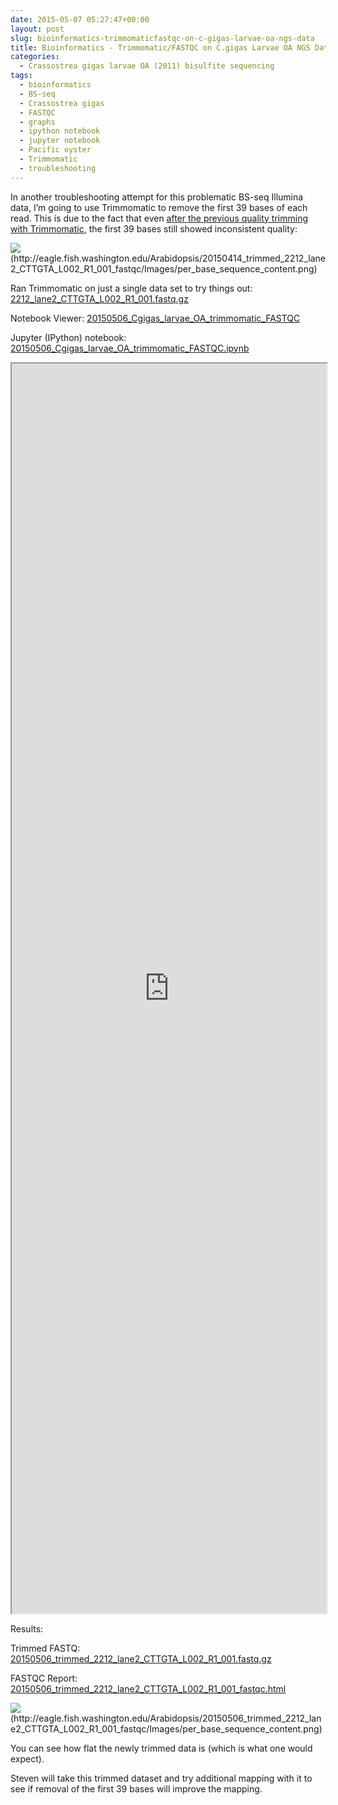 ```yaml
---
date: 2015-05-07 05:27:47+00:00
layout: post
slug: bioinformatics-trimmomaticfastqc-on-c-gigas-larvae-oa-ngs-data
title: Bioinformatics - Trimmomatic/FASTQC on C.gigas Larvae OA NGS Data
categories:
  - Crassostrea gigas larvae OA (2011) bisulfite sequencing
tags:
  - bioinformatics
  - BS-seq
  - Crassostrea gigas
  - FASTQC
  - graphs
  - ipython notebook
  - jupyter notebook
  - Pacific oyster
  - Trimmomatic
  - troubleshooting
---
```


In another troubleshooting attempt for this problematic BS-seq Illumina data, I'm going to use Trimmomatic to remove the first 39 bases of each read. This is due to the fact that even [after the previous quality trimming with Trimmomatic](https://robertslab.github.io/sams-notebook/2015/04/16/quality-trimming-c-gigas-larvae-oa-bs-seq-data.html), the first 39 bases still showed inconsistent quality:

![](https://eagle.fish.washington.edu/Arabidopsis/20150414_trimmed_2212_lane2_CTTGTA_L002_R1_001_fastqc/Images/per_base_sequence_content.png)(http://eagle.fish.washington.edu/Arabidopsis/20150414_trimmed_2212_lane2_CTTGTA_L002_R1_001_fastqc/Images/per_base_sequence_content.png)



Ran Trimmomatic on just a single data set to try things out: [2212_lane2_CTTGTA_L002_R1_001.fastq.gz](https://owl.fish.washington.edu/nightingales/C_gigas/2212_lane2_CTTGTA_L002_R1_001.fastq.gz)

Notebook Viewer: [20150506_Cgigas_larvae_OA_trimmomatic_FASTQC](https://nbviewer.ipython.org/url/eagle.fish.washington.edu/Arabidopsis/iPythonNotebooks/20150506_Cgigas_larvae_OA_trimmomatic_FASTQC.ipynb)

Jupyter (IPython) notebook: [20150506_Cgigas_larvae_OA_trimmomatic_FASTQC.ipynb](https://eagle.fish.washington.edu/Arabidopsis/iPythonNotebooks/20150506_Cgigas_larvae_OA_trimmomatic_FASTQC.ipynb)

<iframe src="https://nbviewer.ipython.org/url/eagle.fish.washington.edu/Arabidopsis/iPythonNotebooks/20150506_Cgigas_larvae_OA_trimmomatic_FASTQC.ipynb" width="100%" height="2000" scrolling="yes"></iframe>

Results:

Trimmed FASTQ: [20150506_trimmed_2212_lane2_CTTGTA_L002_R1_001.fastq.gz](https://eagle.fish.washington.edu/Arabidopsis/20150506_trimmed_2212_lane2_CTTGTA_L002_R1_001.fastq.gz)

FASTQC Report: [20150506_trimmed_2212_lane2_CTTGTA_L002_R1_001_fastqc.html](https://eagle.fish.washington.edu/Arabidopsis/20150506_trimmed_2212_lane2_CTTGTA_L002_R1_001_fastqc.html)

![](https://eagle.fish.washington.edu/Arabidopsis/20150506_trimmed_2212_lane2_CTTGTA_L002_R1_001_fastqc/Images/per_base_sequence_content.png)(http://eagle.fish.washington.edu/Arabidopsis/20150506_trimmed_2212_lane2_CTTGTA_L002_R1_001_fastqc/Images/per_base_sequence_content.png)

You can see how flat the newly trimmed data is (which is what one would expect).

Steven will take this trimmed dataset and try additional mapping with it to see if removal of the first 39 bases will improve the mapping.
